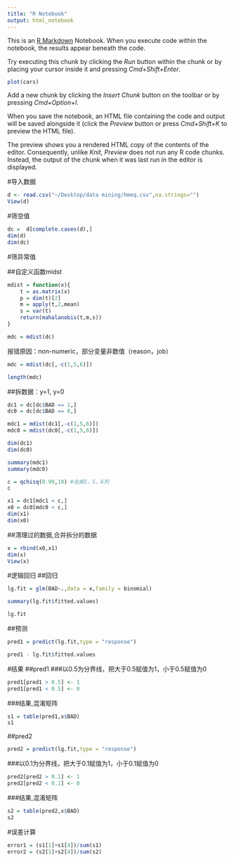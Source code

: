 ```yaml
---
title: "R Notebook"
output: html_notebook
---
```


This is an [R Markdown](http://rmarkdown.rstudio.com) Notebook. When you execute code within the notebook, the results appear beneath the code. 

Try executing this chunk by clicking the *Run* button within the chunk or by placing your cursor inside it and pressing *Cmd+Shift+Enter*. 

```r
plot(cars)
```

Add a new chunk by clicking the *Insert Chunk* button on the toolbar or by pressing *Cmd+Option+I*.

When you save the notebook, an HTML file containing the code and output will be saved alongside it (click the *Preview* button or press *Cmd+Shift+K* to preview the HTML file). 

The preview shows you a rendered HTML copy of the contents of the editor. Consequently, unlike *Knit*, *Preview* does not run any R code chunks. Instead, the output of the chunk when it was last run in the editor is displayed.

#导入数据
```r
d <- read.csv("~/Desktop/data mining/hmeq.csv",na.strings="")
View(d)
```

#筛空值
```r
dc =  d[complete.cases(d),]
dim(d)
dim(dc)
```


#筛异常值

##自定义函数midst
```r
mdist = function(x){
    t = as.matrix(x)
    p = dim(t)[2]
    m = apply(t,2,mean)
    s = var(t)
    return(mahalanobis(t,m,s))
}
```


```r
mdc = mdist(dc)
```
报错原因：non-numeric，部分变量非数值（reason，job）

```r
mdc = mdist(dc[,-c(1,5,6)])
```

```r
length(mdc)
```

##拆数据：y=1, y=0
```r
dc1 = dc[dc$BAD == 1,]
dc0 = dc[dc$BAD == 0,]
```


```r
mdc1 = mdist(dc1[,-c(1,5,6)])
mdc0 = mdist(dc0[,-c(1,5,6)])
```

```r
dim(dc1)
dim(dc0)
```

```r
summary(mdc1)
summary(mdc0)
```

```r
c = qchisq(0.99,10) #去掉1，5，6列
c
```

```r
x1 = dc1[mdc1 < c,]
x0 = dc0[mdc0 < c,]
dim(x1)
dim(x0)
```

##清理过的数据,合并拆分的数据
```r
x = rbind(x0,x1)
dim(x)
View(x)
```

#逻辑回归
##回归
```r
lg.fit = glm(BAD~.,data = x,family = binomial)
```

```r
summary(lg.fit$fitted.values)
```

```r
lg.fit
```

##预测
```r
pred1 = predict(lg.fit,type = "response")
```

```r
pred1 - lg.fit$fitted.values
```

#结果
##pred1
###以0.5为分界线，把大于0.5赋值为1，小于0.5赋值为0
```r
pred1[pred1 > 0.5] <- 1
pred1[pred1 < 0.5] <- 0
```

###结果,混淆矩阵
```r
s1 = table(pred1,x$BAD)
s1
```

##pred2
```r
pred2 = predict(lg.fit,type = "response")
```

###以0.1为分界线，把大于0.1赋值为1，小于0.1赋值为0
```r
pred2[pred2 > 0.1] <- 1
pred2[pred2 < 0.1] <- 0
```

###结果,混淆矩阵
```r
s2 = table(pred2,x$BAD)
s2
```

#误差计算

```r
error1 = (s1[1]+s1[4])/sum(s1)
error2 = (s2[1]+s2[4])/sum(s2)
```






